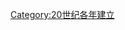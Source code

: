 {{Catdiffuse}}

{{estcat|198|8|1979|1990}}
{{Commons cat|1988 establishments}}
[[Category:20世纪各年建立|Category:20世纪各年建立]]